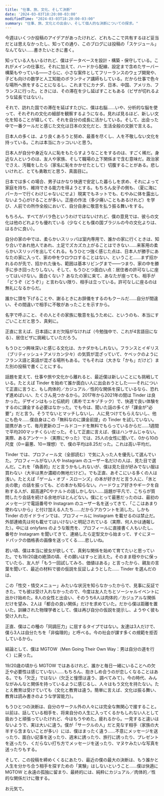 ```yaml
---
title: "仕事、旅、文化、そして決断"
date: '2024-03-03T18:20:00-03:00'
modifiedTime: "2024-03-03T18:20:00-03:00"
summary: "仕事、旅、文化との出会い、そして個人的な決断についての探求。"
---
```


今週はいくつか投稿のアイデアがあったけれど、どれもここで共有するほど妥当だとは思えなかったし、知っての通り、このブログには投稿の「スケジュール」なんてない……書きたいときに書く。

知っている人もいるけれど、僕はデータベースを設計・構築・保守している。これがメインの仕事だ。それに加えて、ハードから配線、設定まで含めたサーバー構築もやっている——さらに、小さな案件としてフリーランスのウェブ開発や、子ども向けの数学と人工知能のボランティア講師もしている。だから仕事で色々な場所へ旅をすることになるし、これまでにカナダ、日本、中国、アメリカ、フランスに行った。ときには、その滞在を少し延ばすこともある（ビザが切れるような延長ではない）。

それで、訪れた国での滞在を延ばすたびに、僕は右脳……いや、分析的な脳を使って、それぞれの文化の細部を観察するようになる。見れば見るほど、新しい文化を知ることが嬉しくて、それを自分の成長に活かしている。そして、出会った中で一番クールだと感じた文化は日本の文化だと、生活全般の文脈で言える。

日本人の多くは、より良くあろうと努め、最善を尽くし、人を不敬しない文化を持っている。これは本当にカッコいいと思う。

日本人が自分や身近な人に恥をもたらすようなことをするのは、すごく稀だ。身近な人というのは、友人や家族、そして職場の上下関係まで含む意味だ。政治家でさえ、汚職をしたら（家名に恥をかかせたとして）切腹することがある。悲しいけれど、とても勇敢だと思う、真面目に。

日本では多くの場合、男子はかなり快適で安定した暮らしを求め、それによって家庭を持ち、維持できる能力を得ようとする。もちろん女子の側も、（夏に海にパーカーで行くわけじゃないにせよ）現実でもネットでも、むやみに体を露出しないよう心がけることが多い。正座の作法（多少痛いこともあるけれど）を学び、人前での所作全般において、自分自身に敬意を払う振る舞いをする。

もちろん、すべてがバラ色というわけではないけれど、僕の意見では、彼らの文化は他のどれよりも優れている（少なくとも僕の国ブラジルの今の文化よりは、はるかに良い）。

自分の家の中では、柔らかいスリッパは室内専用で、誰かの家に行くときは、知り合いであれ他人であれ、土足でズカズカ上がることはできない……来客用の柔らかいスリッパを出してくれる。もうひとつ強く感じた点は、日本人が勝手にあなたの家に入って、家の中をウロウロすることはない、ということ……まず招かれるのが先で、招かれた後も、範囲は基本リビングまで——つまり、家の中を勝手に歩き回ったりしない。そして、もうひとつ面白い点：居住者の許可なしに座ってはいけない。面白くない？ あなたの家に来て、あなたが座っても、相手が「どうぞ（どうぞ）」と言わない限り、相手は立っている。許可なしに座るのは無礼になるからだ。

誰かに頭を下げることや、謝るときにお辞儀をするのもクールだ……自分が間違い、その間違いで相手に不敬があったことを示すから。

名字で呼ぶこと、その人とその家族に敬意を払うために、というのも、本当にすごいことだと思う、真剣に。

正直に言えば、日本語にまだ欠陥がなければ（今勉強中で、これが4言語目になる）、居住ビザに挑戦していただろう。

もうひとつ興味深いと感じる文化は、カナダかもしれない。フランスとイギリス（ブリティッシュ＋アメリカン少々）の気質が混ざっていて、ケベックのようにフランス語と英語が混ざる場所もある。でもそれは（大きな「かも」だけど）また別の投稿で書くことにする。

話題を変えて、仕事や旅や文化から離れると、最近僕は新しいことにも挑戦している。たとえば Tinder を始めて誰か面白い人に出会おうとした——それについて正直に言うと、もし肉体的／カジュアル／性的な関係を探しているなら、恐れず進めばいい、たくさん見つかるから。2017年から2021年の間は Tinder は良かった。デザインはもっと伝統的（素朴でエキゾチック）で、快適で良い体験をするのに課金する必要はなかった。でも今は、聞いた話の多くが「課金が“必要”」だと言う。そうでないとマッチしないし、人に見つけてもらえないし、他にも色々……僕自身はこの「無料なのに課金前提」の Tinder を試していない。提携があって、毎月更新のゴールドコードを無料でもらっているからだ……1週間で平均200マッチくらいだった。そして正直に言えば、僕はハンサムじゃない。実際、あるアンケート（実際にやった）では、25人の女性に聞いて、0から10の尺度（0＝最悪、10＝理想）で、僕の平均は8.25だった。これは高い平均だ。

Tinder では、プロフィール文（全部読む）で気に入った人を優先して選んでいた。プロフィールがない人や Instagram のユーザー名だけの人は、見た目で選んだ。これを「偽善的」だと言うかもしれないが、僕は見た目が好みでない服は買わない（大半は黒か濃紺の無地だけど）。でも正直、あそこにいる多くの人は浅い。たとえば「ゲーム・オブ・スローンズ」の本が好きだと言う人に、「氷と炎の歌」の話を振っても、どの本かも知らない。ハードウェア好きやギークを自称する人が、超高速PCやナルトの話しかしない……話題が平凡で、こちらが質問したり会話を続ける余地がほとんどない。僕にとって最悪だったのは、最初のメッセージで電話番号や Instagram のユーザー名を送ってきて、「ここはあまり使わないから」と付け加える人たち……だからアカウントを消した。しかも Tinder のガイドラインでは、プロフィールに Instagram を載せるのは禁止だ。外部連絡先は何も載せてはいけないと明記されている（実際、何人かは通報した）。中には onlyfans のような販売を、プロフィールに直接書く人もいたし、番号か Instagram を聞いてきて、連絡したら定型文から始まって、すぐにヌードパックの価格表の画像を送ってくる……悲しいね。

若い頃、僕は本当に彼女が欲しくて、真剣な関係を始めて育てたいと思っていた。でも19/20歳の絶頂の頃、その願いはすっと消えた。そのまま穏やかに保っていたら、友人が「もう一回試してみろ、価値はある」と言ったから、親友の言葉を聞いて、最近の材料で彼の仮説を反証しようとした…… Tinder を選んだのは、

この「性交・情交メニュー」みたいな状況を知らなかったからで、見事に反証できた。でも彼は受け入れなかったので、今度は友人たちとソーシャルイベントに出かけ始めた。8人の女性と出会い、そのうち6人は肉体的／カジュアルな関係だけを望み、2人は「都合の良い関係」だけを求めていた。だから僕は距離を置いた。訓練された物理学者として、僕は再び自分の仮説を提示し、ようやく彼も受け入れた。

正直、僕はこの種の「同調圧力」に屈するタイプではない。友達は3人だけで、僕ら3人は自分たちを「非倫理的」と呼べる。今の社会が課す多くの規範を拒否しているから。

結論として、僕は MGTOW（Men Going Their Own Way：男は自分の道を行く）に戻った。

19/20歳の頃から MGTOW ではあるけれど、誰かと毎日一緒にいることへの欠乏や必要性は感じていない……もちろん、抱きしめ合うのが恋しくなることはある。でも「欠乏」ではない（欠乏と憧憬は違う、調べてみて）。今の時代、みんながみんなと関係を持っているように感じるし、人々はもう文化を持たない。たとえ教育は受けていても（文化と教育は違う。簡単に言えば、文化は振る舞い、教育は読み書きのような学習能力）。

もうひとつの決断は、自分のサークル外の人々には完全な無関心で接すること。以前は、話している相手を、将来自分の人生に入ってくるかもしれない人として扱おうと頑張っていたけれど、今はもうやめた。疲れるから。一見すると違いはないようで、実は大いに違う。僕が「サークルの人」だと見なす相手（家族の大半すら含まないことが多い）には、僕はまったく違う……不意にメッセージを送ったり、面白い記事を送ったり、週末に誘ったり、旅行に誘ったり、プレゼントを送ったり、くだらない打ち方でメッセージを送ったり、マヌケみたいな写真を送ったりもする。

そして、この投稿を締めくくるにあたり、最近の僕の最大の決断は、もう誰かと人生を分かち合う相手を探すための「実験」はしないということ……僕は快適に MGTOW と永遠の孤独に留まり、最終的には、純粋にカジュアル／肉体的／性的な関係だけに徹する。

お元気で。
